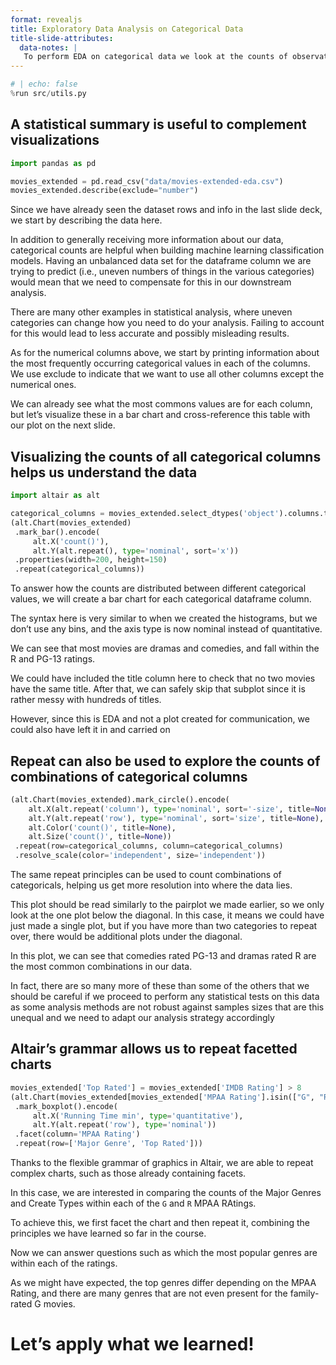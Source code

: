 ```yaml
---
format: revealjs
title: Exploratory Data Analysis on Categorical Data
title-slide-attributes:
  data-notes: |
   To perform EDA on categorical data we look at the counts of observations for each of the categories, as we have learned previously.
---
```


```python
# | echo: false
%run src/utils.py
```

## A statistical summary is useful to complement visualizations

```python
import pandas as pd

movies_extended = pd.read_csv("data/movies-extended-eda.csv")
movies_extended.describe(exclude="number")
```

::: {.notes}
Since we have already seen the dataset rows and info in the last slide deck, we start by describing the data here.

In addition to generally receiving more information about our data, categorical counts are helpful when building machine learning classification models. Having an unbalanced data set for the dataframe column we are trying to predict (i.e., uneven numbers of things in the various categories) would mean that we need to compensate for this in our downstream analysis.

There are many other examples in statistical analysis, where uneven categories can change how you need to do your analysis. Failing to account for this would lead to less accurate and possibly misleading results.

As for the numerical columns above, we start by printing information about the most frequently occurring categorical values in each of the columns. We use exclude to indicate that we want to use all other columns except the numerical ones.

We can already see what the most commons values are for each column, but let’s visualize these in a bar chart and cross-reference this table with our plot on the next slide.
:::

## Visualizing the counts of all categorical columns helps us understand the data

```python
import altair as alt

categorical_columns = movies_extended.select_dtypes('object').columns.tolist()
(alt.Chart(movies_extended)
 .mark_bar().encode(
     alt.X('count()'),
     alt.Y(alt.repeat(), type='nominal', sort='x'))
 .properties(width=200, height=150)
 .repeat(categorical_columns))
```

::: {.notes}
To answer how the counts are distributed between different categorical values, we will create a bar chart for each categorical dataframe column.

The syntax here is very similar to when we created the histograms, but we don’t use any bins, and the axis type is now nominal instead of quantitative.

We can see that most movies are dramas and comedies, and fall within the R and PG-13 ratings.

We could have included the title column here to check that no two movies have the same title. After that, we can safely skip that subplot since it is rather messy with hundreds of titles.

However, since this is EDA and not a plot created for communication, we could also have left it in and carried on
:::

## Repeat can also be used to explore the counts of combinations of categorical columns

```python
(alt.Chart(movies_extended).mark_circle().encode(
    alt.X(alt.repeat('column'), type='nominal', sort='-size', title=None),
    alt.Y(alt.repeat('row'), type='nominal', sort='size', title=None),
    alt.Color('count()', title=None),
    alt.Size('count()', title=None))
 .repeat(row=categorical_columns, column=categorical_columns)
 .resolve_scale(color='independent', size='independent'))
```

::: {.notes}
The same repeat principles can be used to count combinations of categoricals, helping us get more resolution into where the data lies.

This plot should be read similarly to the pairplot we made earlier, so we only look at the one plot below the diagonal. In this case, it means we could have just made a single plot, but if you have more than two categories to repeat over, there would be additional plots under the diagonal.

In this plot, we can see that comedies rated PG-13 and dramas rated R are the most common combinations in our data.

In fact, there are so many more of these than some of the others that we should be careful if we proceed to perform any statistical tests on this data as some analysis methods are not robust against samples sizes that are this unequal and we need to adapt our analysis strategy accordingly
:::

## Altair’s grammar allows us to repeat facetted charts

```python
movies_extended['Top Rated'] = movies_extended['IMDB Rating'] > 8
(alt.Chart(movies_extended[movies_extended['MPAA Rating'].isin(["G", "R"])])
 .mark_boxplot().encode(
     alt.X('Running Time min', type='quantitative'),
     alt.Y(alt.repeat('row'), type='nominal'))
 .facet(column='MPAA Rating')
 .repeat(row=['Major Genre', 'Top Rated']))
```

::: {.notes}
Thanks to the flexible grammar of graphics in Altair,
we are able to repeat complex charts,
such as those already containing facets.

In this case,
we are interested in comparing the counts of the Major Genres and Create Types
within each of the `G` and `R` MPAA RAtings.

To achieve this,
we first facet the chart and then repeat it,
combining the principles we have learned so far in the course.

Now we can answer questions such as
which the most popular genres are
within each of the ratings.

As we might have expected,
the top genres differ depending on the MPAA Rating,
and there are many genres that are not even present for the family-rated G movies.
:::

# Let's apply what we learned!
